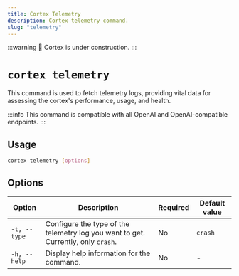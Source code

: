 ```yaml
---
title: Cortex Telemetry
description: Cortex telemetry command.
slug: "telemetry"
---
```


:::warning
🚧 Cortex is under construction.
:::

# `cortex telemetry`

This command is used to fetch telemetry logs, providing vital data for assessing the cortex's performance, usage, and health.

:::info
This command is compatible with all OpenAI and OpenAI-compatible endpoints.
:::

## Usage

```bash
cortex telemetry [options]
```

## Options

| Option               | Description                                          | Required | Default value |
|----------------------|------------------------------------------------------|----------|---------------|
| `-t, --type`         | Configure the type of the telemetry log you want to get. Currently, only `crash`.      | No      |     `crash`          |
| `-h, --help`         | Display help information for the command.            | No       |       -        |


